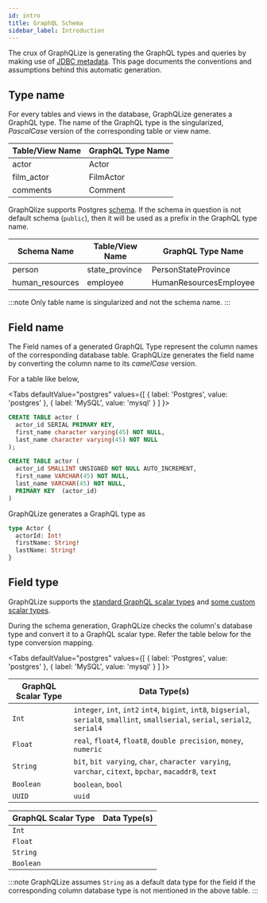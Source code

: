 ```yaml
---
id: intro
title: GraphQL Schema
sidebar_label: Introduction
---
```



The crux of GraphQLize is generating the GraphQL types and queries by making use of [JDBC metadata](https://docs.oracle.com/javase/7/docs/api/java/sql/DatabaseMetaData.html). This page documents the conventions and assumptions behind this automatic generation.

## Type name

For every tables and views in the database, GraphQLize generates a GraphQL type. The name of the GraphQL type is the singularized, _PascalCase_ version of the corresponding table or view name.

| Table/View Name | GraphQL Type Name |
| --------------- | ----------------- |
| actor           | Actor             |
| film_actor      | FilmActor         |
| comments        | Comment           |

GraphQlize supports Postgres [schema](https://www.postgresql.org/docs/current/ddl-schemas.html). If the schema in question is not default schema (`public`), then it will be used as a prefix in the GraphQL type name.

| Schema Name     | Table/View Name | GraphQL Type Name      |
| --------------- | --------------- | ---------------------- |
| person          | state_province  | PersonStateProvince    |
| human_resources | employee        | HumanResourcesEmployee |

:::note
Only table name is singularized and not the schema name.
:::

## Field name

The Field names of a generated GraphQL Type represent the column names of the corresponding database table. GraphQLize generates the field name by converting the column name to its _camelCase_ version.

For a table like below,

<Tabs
  defaultValue="postgres"
  values={[
    { label: 'Postgres', value: 'postgres' },
    { label: 'MySQL', value: 'mysql' }
  ]
}>
<TabItem value="postgres">

```sql
CREATE TABLE actor (
  actor_id SERIAL PRIMARY KEY,
  first_name character varying(45) NOT NULL,
  last_name character varying(45) NOT NULL
);
```

</TabItem>
<TabItem value="mysql">

```sql
CREATE TABLE actor (
  actor_id SMALLINT UNSIGNED NOT NULL AUTO_INCREMENT,
  first_name VARCHAR(45) NOT NULL,
  last_name VARCHAR(45) NOT NULL,
  PRIMARY KEY  (actor_id)
)
```

</TabItem>

</Tabs>

GraphQLize generates a GraphQL type as 

```graphql
type Actor {
  actorId: Int!
  firstName: String!
  lastName: String!
}
```

## Field type

GraphQLize supports the [standard GraphQL scalar types](https://graphql.org/learn/schema/#scalar-types) and [some custom scalar types](./custom_scalar_types.md).

During the schema generation, GraphQLize checks the column's database type and convert it to a GraphQL scalar type. Refer the table below for the type conversion mapping.


<Tabs
  defaultValue="postgres"
  values={[
    { label: 'Postgres', value: 'postgres' },
    { label: 'MySQL', value: 'mysql' }
  ]
}>
<TabItem value="postgres">

| GraphQL Scalar Type | Data Type(s) |
| ------------------- | --------- |
| `Int` | `integer`, `int`, `int2`  `int4`, `bigint`, `int8`, `bigserial`, `serial8`, `smallint`, `smallserial`, `serial`, `serial2`, `serial4`|
| `Float` | `real`, `float4`, `float8`, `double precision`, `money`, `numeric`|
| `String` | `bit`, `bit varying`, `char`, `character varying`, `varchar`, `citext`, `bpchar`, `macaddr8`, `text`  |
| `Boolean` | `boolean`, `bool` |
| `UUID` | `uuid` |

</TabItem>
<TabItem value="mysql">

| GraphQL Scalar Type | Data Type(s) |
| --------------- | ----------------- |
| `Int` |  |
| `Float` |  |
| `String` |   |
| `Boolean` |  |

</TabItem>

</Tabs>

:::note
GraphQLize assumes `String` as a default data type for the field if the corresponding column database type is not mentioned in the above table.
:::